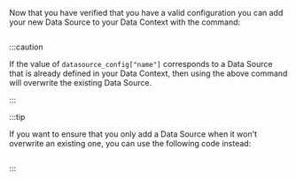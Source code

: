 Now that you have verified that you have a valid configuration you can add your new Data Source to your Data Context with the command:

```python title="Python" name="add your datasource to your data_context"
```

:::caution

If the value of `datasource_config["name"]` corresponds to a Data Source that is already defined in your Data Context, then using the above command will overwrite the existing Data Source.

:::

:::tip

If you want to ensure that you only add a Data Source when it won't overwrite an existing one, you can use the following code instead:

```python title="Python" name="add your datasource to your data_context only if it does not already exit"
```

:::
